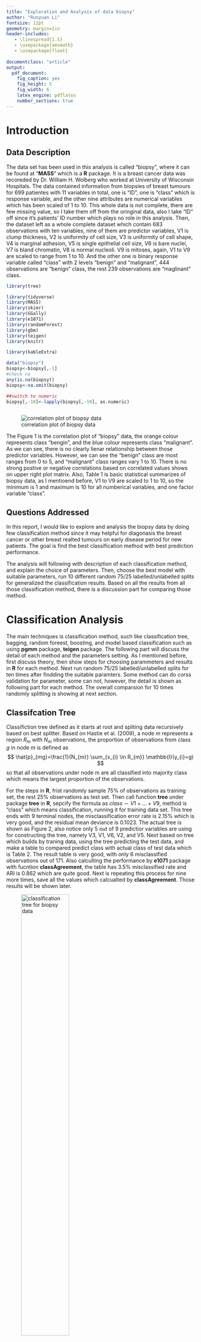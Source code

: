 ```yaml
---
title: "Exploration and Analysis of data biopsy"
author: "Ruoyuan Li"
fontsize: 12pt
geometry: margin=1in
header-includes:
   - \linespread{1.5}
   - \usepackage{amsmath}
   - \usepackage{float}
   
documentclass: "article"
output:
  pdf_document:
    fig_caption: yes
    fig_height: 5
    fig_width: 6
    latex_engine: pdflatex
    number_sections: true
---
```


# Introduction 

## Data Description

The data set has been used in this analysis is called "biopsy", where it can be found at "**MASS**" which is a **R** package. It is a breast cancer data was recoreded by Dr. William H. Wolberg who worked at University of Wisconsin Hospitals. The data contained information from biopsies of breast tumours for 699 patientes with 11 variables in total, one is "ID", one is "class" which is response variable, and the other nine attributes are numerical variables which has been scaled of 1 to 10. This whole data is not complete, there are few missing value, so I take them off from the oringinal data, also I take "ID" off since it's patients' ID number which plays no role in this analysis. Then, the dataset left as a whole complete dataset which contain 683 observations with ten variables, nine of them are predictor variables, V1 is clump thickness, V2 is uniformity of cell size, V3 is uniformity of cell shape, V4 is marginal adhesion, V5 is single epithelial cell size, V6 is bare nuclei, V7 is bland chromatin, V8 is normal nucleoli. V9 is mitoses, again, V1 to V9 are scaled to range from 1 to 10. And the other one is binary response variable called "class" with 2 levels "benign" and "malignant", 444 observations are "benign" class, the rest 239 observations are "maglinant" class.  \par

```r

library(tree)

library(tidyverse)
library(MASS)
library(skimr)
library(GGally)
library(e1071)
library(randomForest)
library(gbm)
library(teigen)
library(knitr)

library(kableExtra)

data("biopsy")
biopsy<-biopsy[,-1]
#check na
any(is.na(biopsy))
biopsy<-na.omit(biopsy)

##switch to numeric 
biopsy[,-10]<-lapply(biopsy[,-10], as.numeric)



```
 
![correlation plot of biopsy data](corr_plot.png)
 
 
The Figure 1 is the correlation plot of "biopsy" data, the orange colour represents class "bengin", and the blue colour represents class "malignant". As we can see, there is no clearly lienar relationship between those predictor variables. However, we can see the "benign" class are most ranges from 0 to 5, and "malignant" class ranges vary 1 to 10.  There is no strong postive or negative correlations based on correlated values shows on upper right plot matrix. Also, Table 1 is basic statistical summarizes of biopsy data, as I mentioend before, V1 to V9 are scaled to 1 to 10, so the minimum is 1 and maximum is 10 for all numberical variables, and one factor variable "class".


\begin{table}[h]
\centering
\caption{Summary Statistics of data biopsy}
\label{my-label}
\begin{tabular}{llllllll}
\hline
variable & type :    & numeric & n=683   &         &        &     &      \\ \hline
variable & mean      & sd      & p0      & p25     & median & p75 & p100 \\
V1       & 4.44      & 2.82    & 1       & 2       & 4      & 6   & 10   \\
V2       & 3.15      & 3.07    & 1       & 1       & 1      & 5   & 10   \\
V3       & 3.22      & 2.99    & 1       & 1       & 1      & 5   & 10   \\
V4       & 2.83      & 2.86    & 1       & 1       & 1      & 4   & 10   \\
V5       & 3.23      & 2.22    & 1       & 2       & 2      & 4   & 10   \\
V6       & 3.54      & 3.64    & 1       & 1       & 1      & 6   & 10   \\
V7       & 3.45      & 2.45    & 1       & 2       & 3      & 5   & 10   \\
V8       & 2.87      & 3.05    & 1       & 1       & 1      & 4   & 10   \\
V9       & 1.6       & 1.73    & 1       & 1       & 1      & 1   & 10   \\ \hline
variable & type:     & factor  & n=683   &         &        &     &      \\ \hline
variable & n\_unique &         &         & ordered &        &     &      \\
class    & 2 levels  & ben:444 & mal:239 & FALSE   &        &     &      \\ \hline
\end{tabular}
\end{table}




## Questions Addressed

In this report, I would like to explore and analysis the biopsy data by doing few classification method since it may helpful for diagonasis the breast cancer or other breast realted tumours on early disease period for new patients. The goal is find the best classification method with best prediction performance. \par

The analysis will following with description of each classification method, and explain the choice of parameters. Then, choose the best model with suitable parameters, run 10 different random 75/25 labelled/unlabelled splits for generalized the classification results. Based on all the results from all those classification method, there is a discussion part for comparing those method. 

# Classification Analysis 

The main techniques is classification method, such like classification tree, bagging, random foreest, boosting, and model based classification such as using **pgmm** package, **teigen** package. The following part will discuss the detail of each method and the parameters setting. As I mentioned before, first discuss theory, then show steps for choosing parammeters and results in **R** for each method. Next run random 75/25 labelled/unlabelled splits for ten times after findding the suitable paramters. Some method can do corss validation for parameter, some can not, however, the detail is shown as following part for each method. The overall comparsion for 10 times randomly splitting is showing at next section. 

## Classifcation Tree

Classifiction tree defined as it starts at root and spliting data recursively based on best splitter. Based on  Hastie et al. (2009), a node $m$ represents a region $R_{m}$ with $N_{m}$ observations, the proportion of observations from class $g$ in node $m$ is defined as 
$$
\hat{p}_{mg}=\frac{1}{N_{m}} \sum_{x_{i} \in R_{m}} \mathbb{I}(y_{i}=g)
$$
so that all observations under node m are all classified into majority class which means the largest proportion of the observations.\par

For the steps in **R**, frist randomly sample 75% of observations as training set, the rest 25% observations as test set. Then call function **tree** under package **tree** in **R**, sepcify the formula as $class \sim V1+ \dots +V9$, method is "class" which means classification, running it for training data set. This tree ends with 9 terminal nodes, the misclassification error rate is 2.15% which is very good, and the residual mean deviance is 0.1023. The actual tree is shown as Figure 2, also notice only 5 out of 9 predictior variables are using for constructing the tree, namely V3, V1, V6, V2, and V5. Next based on tree which builds by traning data, using the tree predicting the test data, and make a table to compared predict class with actual class of test data which is Table 2. The result table is very good, with only 6 misclassified observations out of 171. Also calculting the performance by **e1071** package with fucntion **classAgreement**, the table has 3.5% misclassified rate and ARI is 0.862 which are quite good.  Next is repeating this process for nine more times, save all the values which calcualted by **classAgreement**. Those results will be shown later.  

![classification tree for biopsy data](class_tree.png){width=55%}



```r
set.seed(1)
train = sample (1: nrow(biopsy), nrow(biopsy)*0.75)

tree.biopsy <- tree(class~., data = biopsy, subset=train,method="class")
biopsy.test=biopsy[-train,"class"]
biopsy.pred=predict(tree.biopsy,biopsy[-train,],type="class")
```

```r
library(knitr)
library(kableExtra)
tab<-table(biopsy.test,biopsy.pred)
kable(tab, "latex",caption="prediction vs actual class by classification tree") %>%
  kable_styling(bootstrap_options = "striped", full_width = F,latex_options = "hold_position")
```

## Bagging & Random Forrest & Boosting

Bagging defined as first use bootstrapping to resample the training set, and fit a learning method to each bootstrap sample, finally averaging the resulting predictions. In mathematical expression can be defined as:

$$
\hat{f}_{bag}(x)=\frac{1}{M} \sum_{m}^M \hat{f}^m (x)
$$
where $M$ represents generates $M$ bootstrap ensembles from the training set, and $\hat{f}^m$ is prediction trained on the $m$th bootstrap ensemble. \par

There exist the situation as some observations are used more than oce, but some observations will be left altogether when we creat bootstrap ensemble, the left observations are called "out-of-bag". The mean square error of out-of-bag can be calculted as:\par
$$
MSE_{obb}=\frac{1}{M} \sum_{m=1}^M (\hat{f}^m (x) - \hat{f}_{bag} (x)
$$

Random forrest is extension version of bagging, random forrest decorrelates the $M$ trees. Unlike bagging using all predictor variables avaliable for each split, a random foreest only take $M$ predictors for each each split which $M$ is randomly sampled. Compared to bagging, random foreest preventing the situation such as same predictor variable dominates the tree. Usually $M$ equals to $\sqrt{p}$ where p is the number of predictor variables. \par 


For boosting, one similarity is it can used beyond classification tree like bagging, one disimilarity is boosting grows trees sequentially instead of independtly growing like bagging. The current residual is response for each tree. \par 


For applying those three methods in **R**, the two package **randomforrest** and **gbm** are using. First running bagging and random forrest, at the begining sample 75% of the observations as training set, the rest 25% of observations is test set. As for bagging, using all predictor variables for building the tree, so I speicify the paramter "mtry" equals to 9 since biopsy data has nine predictor varialbles, the number of trees is 500 by defualt, same formula is using which is $class \sim V1+ \dots +V9$, the data is training data. Then get the results of bagging, OBB rate is 2.93% with 500 trees and 9 variables tried at aech split. Also checking variables importance plot as hown at Figure 3, for MeanDecreaseAccuracy plot we can see V6 and V2 has higher accuracy value which means they contribute more than other, they are ranked higher in usefulness than other variables for correctly classifying data. And for MeanDecreaseGini plot we can see V2 and V3 are ranked higher in usefulness for correctly classifying data than other variables.

![Variables importance plot from bagging](bag_imp_plot.png){width=70%}

After examining bagging results from training data, predicting the test data based on bagging object and make a table with actual class of test data and predict class. The result's table is Table 4,  the misclassifcation rate is 4.67% and the ARI is 0.818. This result is a little worse than classification tree from before, but it may casues by sampling process, so again running the bagging for nine more times, save all missclassification rate and ARI for showing later. 

```r
set.seed(1)
train = sample (1: nrow(biopsy), nrow(biopsy)*0.75)
bag.biopsy=randomForest(class~.,data=biopsy,subset=train,mtry=9,importance=TRUE,type="class")

biopsy.test=biopsy[-train,"class"]
biopsy.pred=predict(bag.biopsy,biopsy[-train,],type="class")

```

```r
tab<-table(biopsy.test,biopsy.pred)
kable(tab, "latex",caption="prediction vs actual class by bagging") %>%
  kable_styling(bootstrap_options = "striped", full_width = F,latex_options = "hold_position")
```


As for random forrest, first I go through general parameter selecting which means change parameters manually for selecting purpose, then cross validation can be used for random forrest. All the setting are the same as bagging, exclude changes "mtry" equals to 5 and 3 for trying, then examinning their OOB rate. Then for 5 variables tired at each split with OOB rate is 2.54%, and for 3 variables tired at each split with OOB rate is 1.95%. So far 3 variables tired at each split with default 500 trees has better OOB rate. Then using cross validation method, there is **tune.randomforrest** function in package **e1071**. Specifying "mtry" ranges from 1 to 9 which represents nine varialbes, and specifying the trees from 100 trees to 500 trees, setting 5 cross within tune.control option. Then running random forest validation and ending with best random forrest model's parameters setting are "mtry" equals to 1, and 200 trees.  Based on best parameters selecting by cross validation, then use it in regular random forrest, also compared OOB rate as before, it ends with OOB rate equals to 2.93% which is higher than random forrest models' from before. So it may not a good choice to choose parameters setting suggests by tune process. Finally, the best random forrest result is bulding by 3 variables tired at each split and 500 trees. Then examine the varaibles' imprtance plots as well, it shown as Figure 4. 

![Variables importance plot from random forrest](rf_imp_plot){width=70%}

Similar procedures are using for random forrest, using random forrest obejct from training data to predict test data, and make a table with predict class and actual class from test data. Te result's table is Table 4, it has misclassification rate equals to 3.5% and ARI equals to 0.862. We can see random forrest prvides better results than bagging so far. However, repeat this process for nine more times to generalized the results, the detail will be shown later as well. \par

```r
set.seed(1)
train<-sample(1:nrow(biopsy),nrow(biopsy)*0.75)
rf.biopsy=randomForest(class~.,data=biopsy,subset=train,mtry=3,importance=TRUE,type="class")
biopsy.test<-biopsy[-train,"class"]
biopsy.pred.rf=predict(rf.biopsy,biopsy[-train,],type="class")

```

```r
tab<-table(biopsy.test,biopsy.pred.rf)
kable(tab, "latex",caption="prediction vs actual class by random forrest") %>%
  kable_styling(bootstrap_options = "striped", full_width = F,latex_options = "hold_position")
```

Next move to boosting using **gbm** package in R, same as before, using training data for building boosting model, and predict based on test data. Also notice biopsy data has binary response, so in **gbm** function specifying distribution to be "bernoulli", the number of trees using for building boosting is 5000 trees for each cases.
There are few different parameters setting for running **gbm** function, the first one running gbm for training data with interaction depth equals to 4, $\lambda$ equals to 0.001, and ntree is 5000 for prediction; the second one is changing $\lambda$ to 0.01 and keeping interaction depth as 4 still, and ntree for prediction is choosing by **gbm.perf** which is 427 trees in this case, also consider if 427 trees is under estimate, so try 727 trees as well (300 more trees than suggested by **gbm.perf**); the thrid one is reducing $\lambda$ to 0.01 and reducing interaction depth to be 1, the tree for prediction also suggesting by **gbm.perm** which is 544 in this case, also try 844 trees in case of under estimation. The Table 3 is comparison table for all differernt parameters setting for boosting, ARI are pretty similar for each cases, it may causes by binary response varialbes with distribution to be bernoulli. 

\begin{table}[h]
\centering
\caption{Bossting's ARI table from different parameters setting}
\label{my-label}
\begin{tabular}{llllll}
\hline
interaction depth     & 4      & 4      & 4      & 1      & 1      \\
n.tree (prediction)   & 5000   & 427    & 727    & 544    & 844    \\
shrinkage ($\lambda$) & 0.001  & 0.01   & 0.01   & 0.01   & 0.01   \\ \hline
ARI                   & 0.8617 & 0.8617 & 0.8617 & 0.8619 & 0.8398
\end{tabular}
\end{table}


However, consider the calculting time, the better one may be the one with 544 trees and shrinkage equals to 0.01. Next review the detail for this cases. The gbm function for this case defines as: $gbm(class~.,data=biopsy_1[train,],distribution="bernoulli",n.trees=5000,interaction.depth=1,shrinkage=0.01)$. According to summary and varaibl relative plots shown as Figure 5, V2 and V3 contributes more than other varaibles for correctly classifying data. Also predicting test data, the trees using prediction is 544 trees. And make a table with actual and predict class, the table is shown as Table 4 as well. Repsting this boosting for nine more times, save ARI and misclassification rate, those results is showing later. \par


![ntree selecting by gbm.perm plot and variable relative influence plot](boosting_plot.png){width=70%}


For those 3 bootstraping method, bagging, random forrest and boosting, the table showing similar results. Even including classification tree result, they are all similar to each other. 


\begin{table}[h]
\centering
\caption{Result table from Bagging, Random Forrest and Boosting}
\label{my-label}
\begin{tabular}{|lll|lll|lll|}
\hline 
bagging & B     & M  & RF  & B     & M  & Boosting & B     & M  \\
B       & 111   & 5  & B   & 112   & 4  & B        & 112   & 4  \\
M       & 3     & 52 & M   & 2     & 53 & M        & 2     & 53 \\
ARI     & 0.818 &    & ARI & 0.862 &    & ARI      & 0.862 &    \\ \hline
\end{tabular}
\end{table}


## Model based Classification: teigen package in **R** 

McNicholas and Murphy (2008) develop a family of eight parsimonious
Gaussian mixture models (PGMMs) for clustering, and nowdays non Gaussian mixture models attarcts more attention than before, so $t$EIGEN family (Andrews and McNicholas 2012; Andrews, Wickins, Boers, and McNicholas 2018) comes up with more models avaliable, it is model based clustering and classification with the multivariate $t$ distribution, whose density is 

$$
f(\mathbf{x}|\vartheta)=\sum_{g=1}^G \pi_{g} f_{t}(\mathbf{x}| \mu_{g}, \Sigma_g, \upsilon_g) = \sum_{g=1}^G \pi_{g} \frac{\Gamma (\frac{\upsilon_g + p}{2}) |\Sigma_g|^{-\frac{1}{2}} }{(\pi \upsilon_g )^{\frac{p}{2}} \Gamma (\frac{\upsilon_g}{2}) [1+\frac{\delta(x,\mu_g|\Sigma_g)}{\upsilon_g}]^{\frac{\upsilon_g +p}{2}}}
$$
where $\mu_g$ is mean vextor, $\Sigma_g$ is scaled matrix, and $\upsilon_g$ is the degree of freedom.  The eigendecomposition affect $\Sigma_g$ which is scaled matrix, later the EM  algorithm is imposed, EM algorithm represents 2 steps, E step which is calculting the expected value of the complete-data log-likelihood, M step is the parameters are maximized according to the complete-data log likelihood. There are 28 models list in teigen package (Andrews, Wickins, Boers, and McNicholas 2018), the list from "CIIC" to "UUUU", ‘C’ represents constrained, ‘U’ represents unconstrained, and ‘I’ respresents the identity matrix. ‘*’ represents the models being introduced. BIC and integrated completed likelihood (ICL, Biernacki, Celeux, and Govaert 2000) are using for model selection in teigen. Next move to process in R code.  \par

![Marginal Contour Plot and Uncertainty Plot from teigen](teigen_plot.png){width=70%}


First scale all predictor varialbes V1 to V9, and specified class to be "class" from biopsy, then randomly sample 25% of class to be NA, so the left 75% class is known class. And "Gs" equals 1:2 which defines as indicating the number of groups to fit, "init" as "uniform" which is using for classification only, run teigen in paralle, "known" is known class from before which is 75% of total observations. Then it ends with best model suugestion is "UUCU" with "G=2" and BIC is -4844.64. As shown at Figure 6, the left is a bivariate marginal contour plot,it specifys the desired variates and the resolution of the contours. The second plot is an uncertainty plot, larger dots represent large uncentainty from classification, so there are more uncertanity from group 1 than group 2.  

Then fitting teigen again with "model" specified to be "UUCU", keeping other parameters to be same as before. 

And making a table with classification results from teigen object with actual class of biopsy data. Finally the table is shown as Table 5 and ARI is better than all the trees' method from previous section. Also the good results may come randomly, so run this process nine more times, and the overall results is shown at Discussion section. 
\begin{table}[h]
\centering
\caption{Results' table from teigen and QDA}
\label{my-label}
\begin{tabular}{|lll|lll|}
\hline
teigen    & 1     & 2  & QDA       & benign & maglinant \\
bengin    & 101   & 2  & benign    & 108    & 2         \\
maglinant & 0     & 67 & maglinant & 2      & 58        \\
ARI       & 0.953 &    & ARI       & 0.907  &           \\ \hline
\end{tabular}
\end{table}


## QDA (quadratic Discriminant Analysis) with PCA 

The QDA represents quadratic discriminant analysis, it is a classification method. It supposes if there are $G$ class, then it assumes:

$$
p(\mathbf{x}|class \; g)=(2\pi)^{-\frac{p}{2}}|\Sigma_g|^{-\frac{p}{2}} \exp \lbrace {-\frac{1}{2}} (\mathbf{x}-\mu_g)' \Sigma_g^{-1}  (\mathbf{x}-\mu_g)     \rbrace
$$

and let $\pi_g$ to be the probability of an observations from class $g$, $\pi_g$ defines as 

$$
P[\:class \:g| \:x \:]=\frac{{\pi_{g}} p(x|class g)}{{\sum_{h}^G} {\pi_h}  p(x|class h) }
$$


if thre are class $g$ and $h$, the observaion x is classified into class $g$ if 

$$
P[\:class \:g| \:x \:] > P[\:class \:h| \:x \:]
$$
Also note the difference between LDA (linear discriminnat analysis) and QDA (quadratic discriminant analysis) is LDA  has assumption which states $\Sigma_g=\Sigma$ for $g=1, \dots, G$. \par

Principle components analysis (PCA) uses for finding a number of uncorrelated variables which explain enough variance in the observed data. The first principal component is the direction of most variation (in the data). And for $r > 1$, the $r$th principal component is the direction of most variation (in the data) conditonal on it being orthogonal to the first $r-1$ principal components. Next move to **R** for details. \par


Frist doing the PCA for V1 to V9, calling **prcomp** function and set scale to be TRUE. Then checking the summary of PCA, in genenral choosing the numebr of principla component if their standard deviation around 90%, then PC1 and PC2 would be two good choices. 
```r
biopsy_pca <- prcomp(biopsy[,-10], scale = TRUE)

summary(biopsy_pca)

```

Next take a look of correlation plot of PC1 and PC2, there is distinguish difference between each class, it may indicates it may be good choice to do QDA classification based on PC1 and PC2. Then as usual, divide data into 75% traininig set which is lablled observations and 25% test set which is unlablled observations, using traing set to build the model, and the test set using for checking the efficacy of the model. Then the first run results shown as Table 5, the AIR is slightly better than all those trees' method from before. Also, doing this process for nine more times and results shown at Section Discussion. 

![correlation plot for PC1 and PC2](pca_plot.png){width=70%}


# Discussion 

So far I tried 6 method in total, and in this part will discuss model efficacy of each method by recording all the ten times labbled/unlabbled random splits. The detail for each methods have been discussed before, next move to 














